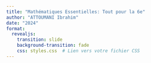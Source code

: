 ```yaml
---
title: "Mathématiques Essentielles: Tout pour la 6e"
author: "ATTOUMANI Ibrahim"
date: "2024"
format: 
  revealjs:
    transition: slide
    background-transition: fade
    css: styles.css  # Lien vers votre fichier CSS
---
```





